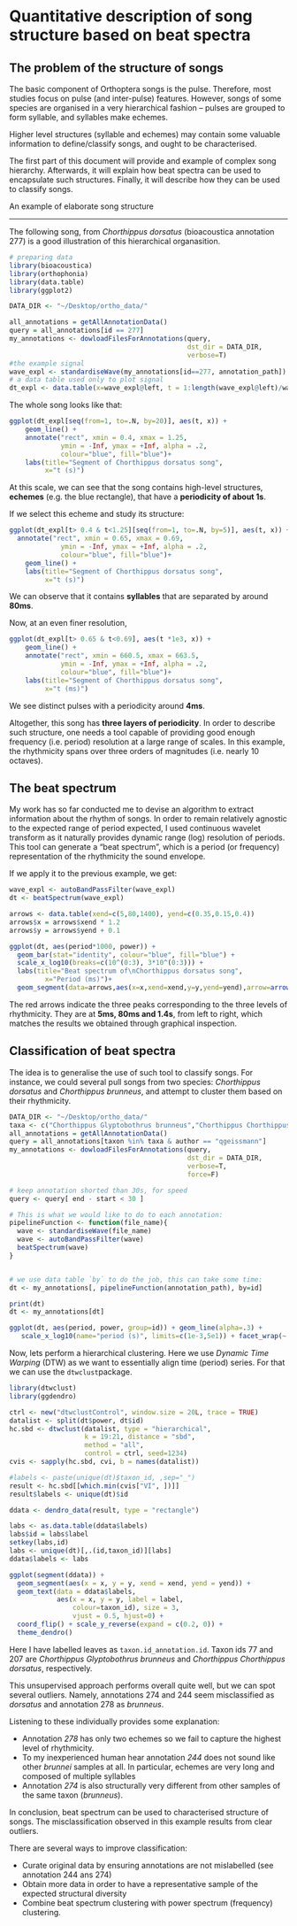 Quantitative description of song structure based on beat spectra
===========================================


The problem of the structure of songs
---------------------------------------------------

The basic component of Orthoptera songs is the pulse.
Therefore, most studies focus on pulse (and inter-pulse) features.
However, songs of some species are organised in a very hierarchical fashion -- pulses are grouped to form syllable, and syllables make echemes.

Higher level structures (syllable and echemes) may contain some valuable information to define/classify songs, and ought to be characterised.

The first part of this document will provide and example of complex song hierarchy. Afterwards, it will explain how beat spectra can be used to encapsulate such structures. Finally, it will describe how they can be used to classify songs.

An example of elaborate song structure

------------------------------------------------------

The following song, from *Chorthippus dorsatus* (bioacoustica annotation 277) is a good illustration of this hierarchical organasition.

```r
# preparing data
library(bioacoustica)
library(orthophonia)
library(data.table)
library(ggplot2)

DATA_DIR <- "~/Desktop/ortho_data/"

all_annotations = getAllAnnotationData()
query = all_annotations[id == 277]
my_annotations <- dowloadFilesForAnnotations(query,
                                             dst_dir = DATA_DIR,
                                             verbose=T)
#the example signal
wave_expl <- standardiseWave(my_annotations[id==277, annotation_path])
# a data table used only to plot signal
dt_expl <- data.table(x=wave_expl@left, t = 1:length(wave_expl@left)/wave_expl@samp.rate)
```

The whole song looks like that:

```r
ggplot(dt_expl[seq(from=1, to=.N, by=20)], aes(t, x)) +
    geom_line() +
    annotate("rect", xmin = 0.4, xmax = 1.25,
             ymin = -Inf, ymax = +Inf, alpha = .2,
             colour="blue", fill="blue")+
    labs(title="Segment of Chorthippus dorsatus song",
         x="t (s)")
```

At this scale, we can see that the song contains high-level structures, **echemes** (e.g. the blue rectangle), that have a **periodicity of about 1s**.

If we select this echeme and study its structure:

```r
ggplot(dt_expl[t> 0.4 & t<1.25][seq(from=1, to=.N, by=5)], aes(t, x)) +
  annotate("rect", xmin = 0.65, xmax = 0.69,
             ymin = -Inf, ymax = +Inf, alpha = .2,
             colour="blue", fill="blue")+
    geom_line() +
    labs(title="Segment of Chorthippus dorsatus song",
         x="t (s)")
```

We can observe that it contains **syllables** that are separated by around **80ms**.

Now, at an even finer resolution,

```r
ggplot(dt_expl[t> 0.65 & t<0.69], aes(t *1e3, x)) +
    geom_line() +
    annotate("rect", xmin = 660.5, xmax = 663.5,
             ymin = -Inf, ymax = +Inf, alpha = .2,
             colour="blue", fill="blue")+
    labs(title="Segment of Chorthippus dorsatus song",
         x="t (ms)")
```

We see distinct pulses with a periodicity around **4ms**.


Altogether, this song has **three layers of periodicity**.
In order to describe such structure, one needs a tool capable of providing good enough frequency (i.e. period) resolution at a large range of scales. In this example, the rhythmicity spans over three orders of magnitudes (i.e. nearly 10 octaves).

The beat spectrum
--------------------------------

My work has so far conducted me to devise an algorithm to extract information about the rhythm of songs.
In order to remain relatively agnostic to the expected range of period expected, I used continuous wavelet transform as it naturally provides dynamic range (log) resolution of periods.
This tool can generate a "beat spectrum", which is a period (or frequency) representation of the rhythmicity the sound envelope.

If we apply it to the previous example, we get:

```r
wave_expl <- autoBandPassFilter(wave_expl)
dt <- beatSpectrum(wave_expl)

arrows <- data.table(xend=c(5,80,1400), yend=c(0.35,0.15,0.4))
arrows$x = arrows$xend * 1.2
arrows$y = arrows$yend + 0.1

ggplot(dt, aes(period*1000, power)) +
  geom_bar(stat="identity", colour="blue", fill="blue") +
  scale_x_log10(breaks=c(10^(0:3), 3*10^(0:3))) +
  labs(title="Beat spectrum of\nChorthippus dorsatus song",
         x="Period (ms)")+
  geom_segment(data=arrows,aes(x=x,xend=xend,y=y,yend=yend),arrow=arrow(length=unit(0.2,"cm")), colour="red")
```

The red arrows indicate the three peaks corresponding to the three levels of rhythmicity. They are at **5ms, 80ms and 1.4s**, from left to right, which matches the results we obtained through graphical inspection.

Classification of beat spectra
----------------------------------

The idea is to generalise the use of such tool to classify songs.
For instance, we could several pull songs from two species: *Chorthippus dorsatus* and *Chorthippus brunneus*, and attempt to cluster them based on their rhythmicity.

```r
DATA_DIR <- "~/Desktop/ortho_data/"
taxa <- c("Chorthippus Glyptobothrus brunneus","Chorthippus Chorthippus dorsatus")
all_annotations = getAllAnnotationData()
query = all_annotations[taxon %in% taxa & author == "qgeissmann"]
my_annotations <- dowloadFilesForAnnotations(query,
                                             dst_dir = DATA_DIR,
                                             verbose=T,
                                             force=F)

# keep annotation shorted than 30s, for speed
query <- query[ end - start < 30 ]

# This is what we would like to do to each annotation:
pipelineFunction <- function(file_name){
  wave <- standardiseWave(file_name)
  wave <- autoBandPassFilter(wave)
  beatSpectrum(wave)
}


# we use data table `by` to do the job, this can take some time:
dt <- my_annotations[, pipelineFunction(annotation_path), by=id]

print(dt)
dt <- my_annotations[dt]
```

```r
ggplot(dt, aes(period, power, group=id)) + geom_line(alpha=.3) +
   scale_x_log10(name="period (s)", limits=c(1e-3,5e1)) + facet_wrap(~ taxon, nrow=2 )  
```

Now, lets perform a hierarchical clustering.
Here we use *Dynamic Time Warping* (DTW) as we want to essentially align time (period) series. For that we can use the `dtwclust`package.

```r
library(dtwclust)
library(ggdendro)
```
```r
ctrl <- new("dtwclustControl", window.size = 20L, trace = TRUE)
datalist <- split(dt$power, dt$id)
hc.sbd <- dtwclust(datalist, type = "hierarchical",
                   k = 19:21, distance = "sbd",
                   method = "all",
                   control = ctrl, seed=1234)
cvis <- sapply(hc.sbd, cvi, b = names(datalist))

#labels <- paste(unique(dt)$taxon_id, ,sep="_")
result <- hc.sbd[[which.min(cvis["VI", ])]]
result$labels <- unique(dt)$id

ddata <- dendro_data(result, type = "rectangle")

labs <- as.data.table(ddata$labels)
labs$id = labs$label
setkey(labs,id)
labs <- unique(dt)[,.(id,taxon_id)][labs]
ddata$labels <- labs

ggplot(segment(ddata)) + 
  geom_segment(aes(x = x, y = y, xend = xend, yend = yend)) + 
  geom_text(data = ddata$labels, 
            aes(x = x, y = y, label = label,
                colour=taxon_id), size = 3, 
                vjust = 0.5, hjust=0) + 
  coord_flip() + scale_y_reverse(expand = c(0.2, 0)) +
  theme_dendro()

```


Here I have labelled leaves as `taxon.id_annotation.id`.
Taxon ids 77 and 207 are *Chorthippus Glyptobothrus brunneus* and *Chorthippus Chorthippus dorsatus*, respectively.

This unsupervised approach performs overall quite well, but we can spot several outliers. Namely, annotations 274 and 244 seem misclassified as *dorsatus* and annotation 278 as  *brunneus*.

Listening to these individually provides some explanation:

* Annotation *278* has only two echemes so we fail to capture the highest level of rhythmicity.
* To my inexperienced human hear annotation *244* does not sound like other *brunnei* samples at all. In particular, echemes are very long and composed of multiple syllables
* Annotation *274* is also structurally very different from other samples of the same taxon (*brunneus*).

In conclusion, beat spectrum can be used to characterised structure of songs. The misclassification observed in this example results from clear outliers.

There are several ways to improve classification:

* Curate original data by ensuring annotations are not mislabelled (see annotation 244 ans 274)
* Obtain more data in order to have a representative sample of the expected structural diversity
* Combine beat spectrum clustering with power spectrum (frequency) clustering.

